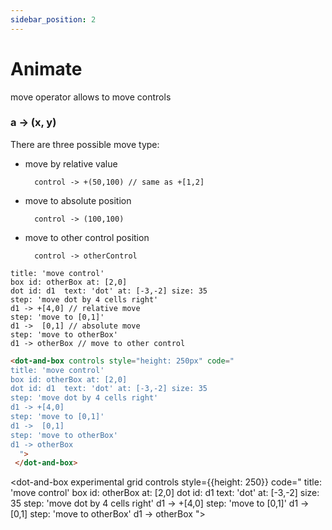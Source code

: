 ```yaml
---
sidebar_position: 2
---
```


# Animate

move operator allows to move controls

### a **-\>** (x, y)

There are three possible move type:
- move by relative value
  ```dabl
    control -> +(50,100) // same as +[1,2]
  ```
- move to absolute position
  ```dabl
    control -> (100,100)
  ```
- move to other control position
  ```dabl
    control -> otherControl
  ```


```dabl tab showLineNumbers
title: 'move control'
box id: otherBox at: [2,0]
dot id: d1  text: 'dot' at: [-3,-2] size: 35
step: 'move dot by 4 cells right'
d1 -> +[4,0] // relative move
step: 'move to [0,1]'
d1 ->  [0,1] // absolute move
step: 'move to otherBox'
d1 -> otherBox // move to other control
```
```html tab showLineNumbers
<dot-and-box controls style="height: 250px" code="
title: 'move control'
box id: otherBox at: [2,0]
dot id: d1  text: 'dot' at: [-3,-2] size: 35
step: 'move dot by 4 cells right'
d1 -> +[4,0]
step: 'move to [0,1]'
d1 ->  [0,1]
step: 'move to otherBox'
d1 -> otherBox
  ">
 </dot-and-box>
```

<dot-and-box experimental grid controls style={{height: 250}} code="
title: 'move control'
box id: otherBox at: [2,0]
dot id: d1  text: 'dot' at: [-3,-2] size: 35
step: 'move dot by 4 cells right'
d1 -> +[4,0]
step: 'move to [0,1]'
d1 ->  [0,1]
step: 'move to otherBox'
d1 -> otherBox
">
 </dot-and-box>